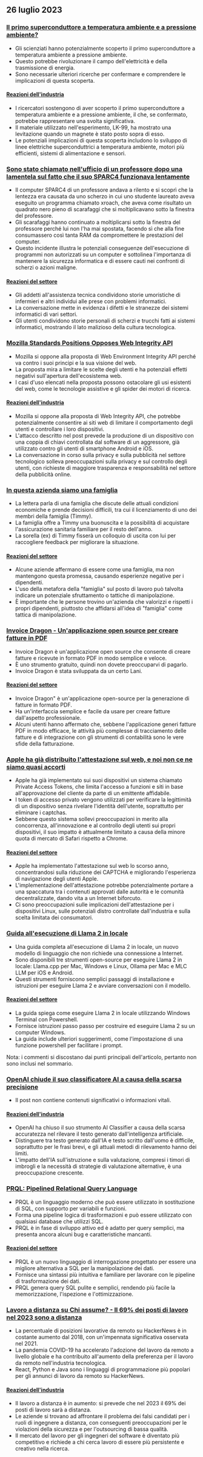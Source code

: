 

<CallToAction />

<Steps>

## 26 luglio 2023

### [Il primo superconduttore a temperatura ambiente e a pressione ambiente?](https://arxiv.org/abs/2307.12008)

- Gli scienziati hanno potenzialmente scoperto il primo superconduttore a temperatura ambiente a pressione ambiente.
- Questo potrebbe rivoluzionare il campo dell'elettricità e della trasmissione di energia.
- Sono necessarie ulteriori ricerche per confermare e comprendere le implicazioni di questa scoperta.

#### [Reazioni dell'industria](http://news.ycombinator.com/item?id=36864624)

- I ricercatori sostengono di aver scoperto il primo superconduttore a temperatura ambiente e a pressione ambiente, il che, se confermato, potrebbe rappresentare una svolta significativa.
- Il materiale utilizzato nell'esperimento, LK-99, ha mostrato una levitazione quando un magnete è stato posto sopra di esso.
- Le potenziali implicazioni di questa scoperta includono lo sviluppo di linee elettriche superconduttrici a temperatura ambiente, motori più efficienti, sistemi di alimentazione e sensori.

### [Sono stato chiamato nell'ufficio di un professore dopo una lamentela sul fatto che il suo SPARC4 funzionava lentamente](https://infosec.exchange/@paco/110772422266480371)

- Il computer SPARC4 di un professore andava a rilento e si scoprì che la lentezza era causata da uno scherzo in cui uno studente laureato aveva eseguito un programma chiamato xroach, che aveva come risultato un quadrato nero pieno di scarafaggi che si moltiplicavano sotto la finestra del professore.
- Gli scarafaggi hanno continuato a moltiplicarsi sotto la finestra del professore perché lui non l'ha mai spostata, facendo sì che alla fine consumassero così tanta RAM da compromettere le prestazioni del computer.
- Questo incidente illustra le potenziali conseguenze dell'esecuzione di programmi non autorizzati su un computer e sottolinea l'importanza di mantenere la sicurezza informatica e di essere cauti nei confronti di scherzi o azioni maligne.

#### [Reazioni del settore](http://news.ycombinator.com/item?id=36857314)

- Gli addetti all'assistenza tecnica condividono storie umoristiche di infermieri e altri individui alle prese con problemi informatici.
- La conversazione mette in evidenza i difetti e le stranezze dei sistemi informatici di vari settori.
- Gli utenti condividono storie personali di scherzi e trucchi fatti ai sistemi informatici, mostrando il lato malizioso della cultura tecnologica.

### [Mozilla Standards Positions Opposes Web Integrity API](https://github.com/mozilla/standards-positions/issues/852)

- Mozilla si oppone alla proposta di Web Environment Integrity API perché va contro i suoi principi e la sua visione del web.
- La proposta mira a limitare le scelte degli utenti e ha potenziali effetti negativi sull'apertura dell'ecosistema web.
- I casi d'uso elencati nella proposta possono ostacolare gli usi esistenti del web, come le tecnologie assistive e gli spider dei motori di ricerca.

#### [Reazioni dell'industria](http://news.ycombinator.com/item?id=36857032)

- Mozilla si oppone alla proposta di Web Integrity API, che potrebbe potenzialmente consentire ai siti web di limitare il comportamento degli utenti e controllare i loro dispositivi.
- L'attacco descritto nel post prevede la produzione di un dispositivo con una coppia di chiavi controllata dal software di un aggressore, già utilizzato contro gli utenti di smartphone Android e iOS.
- La conversazione in corso sulla privacy e sulla pubblicità nel settore tecnologico solleva preoccupazioni sulla privacy e sul controllo degli utenti, con richieste di maggiore trasparenza e responsabilità nel settore della pubblicità online.

### [In questa azienda siamo una famiglia](https://pboyd.io/posts/at-company-we-are-family/)

- La lettera parla di una famiglia che discute delle attuali condizioni economiche e prende decisioni difficili, tra cui il licenziamento di uno dei membri della famiglia (Timmy).
- La famiglia offre a Timmy una buonuscita e la possibilità di acquistare l'assicurazione sanitaria familiare per il resto dell'anno.
- La sorella (ex) di Timmy fisserà un colloquio di uscita con lui per raccogliere feedback per migliorare la situazione.

#### [Reazioni del settore](http://news.ycombinator.com/item?id=36864476)

- Alcune aziende affermano di essere come una famiglia, ma non mantengono questa promessa, causando esperienze negative per i dipendenti.
- L'uso della metafora della "famiglia" sul posto di lavoro può talvolta indicare un potenziale sfruttamento o tattiche di manipolazione.
- È importante che le persone trovino un'azienda che valorizzi e rispetti i propri dipendenti, piuttosto che affidarsi all'idea di "famiglia" come tattica di manipolazione.

### [Invoice Dragon - Un'applicazione open source per creare fatture in PDF](https://invoicedragon.com/)

- Invoice Dragon è un'applicazione open source che consente di creare fatture e ricevute in formato PDF in modo semplice e veloce.
- È uno strumento gratuito, quindi non dovete preoccuparvi di pagarlo.
- Invoice Dragon è stata sviluppata da un certo Lani.

#### [Reazioni del settore](http://news.ycombinator.com/item?id=36860898)

- Invoice Dragon" è un'applicazione open-source per la generazione di fatture in formato PDF.
- Ha un'interfaccia semplice e facile da usare per creare fatture dall'aspetto professionale.
- Alcuni utenti hanno affermato che, sebbene l'applicazione generi fatture PDF in modo efficace, le attività più complesse di tracciamento delle fatture e di integrazione con gli strumenti di contabilità sono le vere sfide della fatturazione.

### [Apple ha già distribuito l'attestazione sul web, e noi non ce ne siamo quasi accorti](https://httptoolkit.com/blog/apple-private-access-tokens-attestation/)

- Apple ha già implementato sui suoi dispositivi un sistema chiamato Private Access Tokens, che limita l'accesso a funzioni e siti in base all'approvazione del cliente da parte di un emittente affidabile.
- I token di accesso privato vengono utilizzati per verificare la legittimità di un dispositivo senza rivelare l'identità dell'utente, soprattutto per eliminare i captchas.
- Sebbene questo sistema sollevi preoccupazioni in merito alla concorrenza, all'innovazione e al controllo degli utenti sui propri dispositivi, il suo impatto è attualmente limitato a causa della minore quota di mercato di Safari rispetto a Chrome.

#### [Reazioni del settore](http://news.ycombinator.com/item?id=36862494)

- Apple ha implementato l'attestazione sul web lo scorso anno, concentrandosi sulla riduzione dei CAPTCHA e migliorando l'esperienza di navigazione degli utenti Apple.
- L'implementazione dell'attestazione potrebbe potenzialmente portare a una spaccatura tra i contenuti approvati dalle autorità e le comunità decentralizzate, dando vita a un Internet biforcuto.
- Ci sono preoccupazioni sulle implicazioni dell'attestazione per i dispositivi Linux, sulle potenziali distro controllate dall'industria e sulla scelta limitata dei consumatori.

### [Guida all'esecuzione di Llama 2 in locale](https://replicate.com/blog/run-llama-locally)

- Una guida completa all'esecuzione di Llama 2 in locale, un nuovo modello di linguaggio che non richiede una connessione a Internet.
- Sono disponibili tre strumenti open-source per eseguire Llama 2 in locale: Llama.cpp per Mac, Windows e Linux, Ollama per Mac e MLC LLM per iOS e Android.
- Questi strumenti forniscono semplici passaggi di installazione e istruzioni per eseguire Llama 2 e avviare conversazioni con il modello.

#### [Reazioni del settore](http://news.ycombinator.com/item?id=36865495)

- La guida spiega come eseguire Llama 2 in locale utilizzando Windows Terminal con Powershell.
- Fornisce istruzioni passo passo per costruire ed eseguire Llama 2 su un computer Windows.
- La guida include ulteriori suggerimenti, come l'impostazione di una funzione powershell per facilitare i prompt.

Nota: i commenti si discostano dai punti principali dell'articolo, pertanto non sono inclusi nel sommario.

### [OpenAI chiude il suo classificatore AI a causa della scarsa precisione](https://decrypt.co/149826/openai-quietly-shutters-its-ai-detection-tool)

- Il post non contiene contenuti significativi o informazioni vitali.

#### [Reazioni dell'industria](http://news.ycombinator.com/item?id=36862850)

- OpenAI ha chiuso il suo strumento AI Classifier a causa della scarsa accuratezza nel rilevare il testo generato dall'intelligenza artificiale.
- Distinguere tra testo generato dall'IA e testo scritto dall'uomo è difficile, soprattutto per le frasi brevi, e gli attuali metodi di rilevamento hanno dei limiti.
- L'impatto dell'IA sull'istruzione e sulla valutazione, compresi i timori di imbrogli e la necessità di strategie di valutazione alternative, è una preoccupazione crescente.

### [PRQL: Pipelined Relational Query Language](https://github.com/PRQL/prql)

- PRQL è un linguaggio moderno che può essere utilizzato in sostituzione di SQL, con supporto per variabili e funzioni.
- Forma una pipeline logica di trasformazioni e può essere utilizzato con qualsiasi database che utilizzi SQL.
- PRQL è in fase di sviluppo attivo ed è adatto per query semplici, ma presenta ancora alcuni bug e caratteristiche mancanti.

#### [Reazioni del settore](http://news.ycombinator.com/item?id=36866861)

- PRQL è un nuovo linguaggio di interrogazione progettato per essere una migliore alternativa a SQL per la manipolazione dei dati.
- Fornisce una sintassi più intuitiva e familiare per lavorare con le pipeline di trasformazione dei dati.
- PRQL genera query SQL pulite e semplici, rendendo più facile la memorizzazione, l'ispezione e l'ottimizzazione.

### [Lavoro a distanza su Chi assume? - Il 69% dei posti di lavoro nel 2023 sono a distanza](https://blog.spatial.chat/tracking-hackernews-shifting-preferences-for-remote-jobs-over-5-years/)

- La percentuale di posizioni lavorative da remoto su HackerNews è in costante aumento dal 2018, con un'impennata significativa osservata nel 2021.
- La pandemia COVID-19 ha accelerato l'adozione del lavoro da remoto a livello globale e ha contribuito all'aumento della preferenza per il lavoro da remoto nell'industria tecnologica.
- React, Python e Java sono i linguaggi di programmazione più popolari per gli annunci di lavoro da remoto su HackerNews.

#### [Reazioni dell'industria](http://news.ycombinator.com/item?id=36863280)

- Il lavoro a distanza è in aumento: si prevede che nel 2023 il 69% dei posti di lavoro sarà a distanza.
- Le aziende si trovano ad affrontare il problema dei falsi candidati per i ruoli di ingegnere a distanza, con conseguenti preoccupazioni per le violazioni della sicurezza e per l'outsourcing di bassa qualità.
- Il mercato del lavoro per gli ingegneri del software è diventato più competitivo e richiede a chi cerca lavoro di essere più persistente e creativo nella ricerca.

</Steps>

